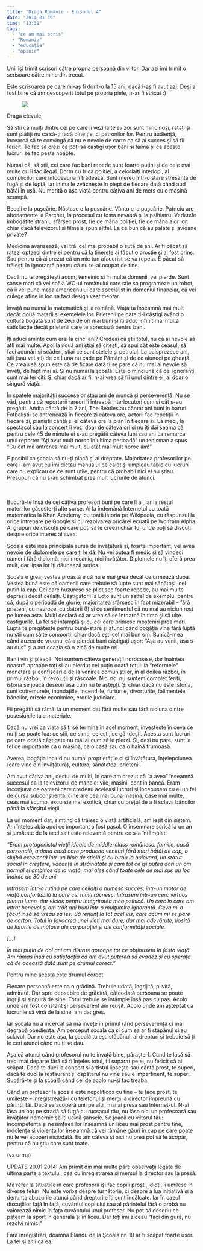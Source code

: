 ```yaml
---
title: "Dragă Românie - Episodul 4"
date: "2014-01-19"
time: "13:31"
tags:
  - "ce am mai scris"
  - "Romania"
  - "educație"
  - "opinie"
---
```

Unii își trimit scrisori către propria persoană din viitor. Dar azi îmi trimit o scrisoare către mine din trecut.

Este scrisoarea pe care mi-aș fi dorit-o la 15 ani, dacă i-aș fi avut azi. Deși a fost bine că am descoperit totul pe propria piele, n-ar fi stricat :)

<figure class="tmblr-full" data-orig-height="20" data-orig-src="" data-orig-width="500">
<img src="media/72802412400_0.jpg" style="min-width:100%; border-radius:0" data-orig-height="20" data-orig-src="" data-orig-width="500" />
</figure>

Draga elevule,

Să știi că mulți dintre cei pe care îi vezi la televizor sunt mincinoși, ratați și sunt plătiți nu ca să-ți facă bine ție, ci patronilor lor. Pentru audiență, încearcă să te convingă că nu e nevoie de carte ca să ai succes și să fii fericit. Te fac să crezi că poți să câștigi ușor bani și faimă și că aceste lucruri se fac peste noapte.

Numai că, să știi, cei care fac bani repede sunt foarte puțini și de cele mai multe ori îi fac ilegal. Dorm cu frica poliției, a celorlalți interlopi, ai complicilor care întodeauna îi trădează. Sunt mereu într-o stare stresantă de fugă și de luptă, iar inima le zvâcnește în piept de fiecare dată când aud bătăi în ușă. Nu merită o așa viață pentru câțiva ani de mers cu o mașină scumpă.

Becali e la pușcărie. Năstase e la pușcărie. Vântu e la pușcărie. Patriciu are abonamente la Parchet, la procesul cu fosta nevastă și la psihiatru. Vedetele îmbogățite straniu sfârșec prost, fie de mâna poliției, fie de mâna alor lor, chiar dacă televizorul și filmele spun altfel. La ce bun că au palate și avioane private?

Medicina avansează, vei trăi cel mai probabil o sută de ani. Ar fi păcat să ratezi optzeci dintre ei pentru că la tinerețe ai făcut o prostie și ai fost prins. Sau pentru că ai crezut că un mic tun afacerist se va repeta. E păcat să trăiești în ignoranță pentru că nu te-ai ocupat de tine.

Dacă nu te pregătești acum, temeinic și în multe domenii, vei pierde. Sunt șanse mari că vei spăla WC-ul românului care stie sa programeze un robot, că îi vei pune masa americanului care specialist în domeniul financiar, că vei culege afine in loc sa faci design vestimentar.

Învață nu numai la matematică și la română. Viața ta înseamnă mai mult decât două materii și exemelele lor. Prietenii pe care ți-i câștigi având o cultură bogată sunt de zeci de ori mai buni și îți aduc infinit mai multă satisfacție decât prietenii care te apreciază pentru bani.

Îți aduci aminte cum erai la cinci ani? Credeai că știi totul, nu că ai nevoie să afli mai multe. Apoi la nouă ani știai să citești, să spui cât este ceasul, să faci adunări și scăderi, știai ce sunt stelele și petrolul. La paisprezece ani, știi (sau vei ști) de ce Luna nu cade pe Pământ și de ce aluneci pe gheață. Ce vreau să spun este că de ficare dată ți se pare că nu mai ai nevoie să înveți, de fapt mai ai. Și nu numai la școală. Este o minciună că cei ignoranți sunt mai fericiți. Și chiar dacă ar fi, n-ai vrea să fii unul dintre ei, ai doar o singură viață.

În spatele majorității succeselor stau ani de muncă și perseverență. Nu se văd, pentru că reporterii rareori îi întreabă interlocutori cum și cât s-au pregătit. Andra cântă de la 7 ani, The Beatles au cântat ani buni în baruri. Fotbaliștii se antrenează în fiecare zi câteva ore, actorii fac repetiții în fiecare zi, pianiștii cântă și ei câteva ore la pian în fiecare zi. La meci, la spectacol sau la concert îi vezi doar de câteva ori și nu îți dai seama că pentru cele 45 de minute ei s-au pregătit câteva luni sau ani La remarca unui reporter "Ați avut mult noroc în ultima perioadă" un tenisman a spus "Cu cât mă antrenez mai mult, cu atât mai mult noroc am!"

E posibil ca școala să nu-ți placă și ai dreptate. Majoritatea profesorilor pe care i-am avut eu îmi dictau manualul pe caiet și umpleau table cu lucruri care nu explicau de ce sunt utile, pentru că probabil nici ei nu știau. Presupun că nu s-au schimbat prea mult lucrurile de atunci.

\
\
Bucură-te însă de cei câțiva profesori buni pe care îi ai, iar la restul materiilor găsește-ți alte surse. Ai la îndemână Internetul cu toată matematica la Khan Academy, cu toată istoria pe Wikipedia, cu răspunsul la orice întrebare pe Google și cu rezolvarea oricărei ecuații pe Wolfram Alpha. Ai grupuri de discuții pe care poți să le creezi chiar tu, unde poți să discuți despre orice interes ai avea.

Școala este însă principala sursă de învățătură și, foarte important, vei avea nevoie de diplomele pe care ți le dă. Nu vei putea fi medic și să vindeci oameni fără diplomă, nici mecanic, nici învățător. Diplomele nu îți oferă prea mult, dar lipsa lor îți dăunează serios.

Școala e grea; vestea proastă e că nu e mai grea decât ce urmează după. Vestea bună este că oamenii care trebuie să lupte sunt mai sănătoși, cel puțin la cap. Cei care huzuresc se plictisec foarte repede, au mai multe depresii decât ceilalți. Câștigătorii la Loto sunt un astfel de exemplu, pentru că, după o perioadă de glorie, majoritatea sfârșesc în fapt mizerabil -- fără prieteni, cu nevroze, cu datorii (!) și cu sentimentul că nu mai au niciun rost pe lumea asta. Mulți declară că ar vrea să se întoarcă în timp și să uite câștigurile. La fel se întâmplă și cu cei care primesc moșteniri prea mari. Lupta te pregătește pentru bună-stare și atunci când bogăția vine fără luptă nu știi cum să te comporți, chiar dacă ești cel mai bun om. Bunică-mea când auzea de vreunul că a pierdut bani câștigați ușor: "Așa au venit, așa s-au dus" și a aut ocazia să o zică de multe ori.

Banii vin și pleacă. Noi suntem câteva generații norocoase, dar înaintea noastră aproape toți și-au pierdut cel puțin odată totul: la "reformele" monetare și confiscările de la venirea comuniștilor, în al doilea război, în primul război, în revoluții și răscoale. Nici noi nu suntem complet feriți, istoria se joacă deseori așa cum nu te aștepți. Și chiar dacă nu este istoria, sunt cutremurele, inundațiile, incendiile, furturile, divorțurile, falimentele băncilor, crizele econimice, erorile judiciare.

Fii pregătit să rămâi la un moment dat fără multe sau fără niciuna dintre posesiunile tale materiale.

Dacă nu vrei ca viața să ți se termine în acel moment, investește în ceva ce nu ți se poate lua: ce știi, ce simți, ce ești, ce gândești. Acesta sunt lucruri pe care odată câștigate nu mai ai cum să le pierzi. Și, deși nu pare, sunt la fel de importante ca o mașină, ca o casă sau ca o haină frumoasă.

Averea, bogăția includ nu numai proprietățile ci și învățătura, înțelepciunea (care vine din învățătură), cultura, sănătatea, prietenii.

Am avut câțiva ani, destul de mulți, în care am crezut că "a avea" înseamnă succesul ca la televizorul de manele: vile, mașini, cont în bancă. Eram înconjurat de oameni care credeau aceleași lucruri și începusem cu ei un fel de cursă subconștientă: cine are cea mai bună mașină, case mai multe, ceas mai scump, excursie mai exotică, chiar cu prețul de a fi sclavii băncilor până la sfârșitul vieții.

La un moment dat, simțind că trăiesc o viață artificială, am ieșit din sistem. Am înțeles abia apoi ce important a fost pasul. O însemnare scrisă la un an și jumătate de la acel salt este relevantă pentru ce s-a întâmplat:

*"Eram protagonistul vieţii ideale de middle-class românesc: familie, casă personală, a doua casă care producea venituri fără mari bătăi de cap, o slujbă excelentă într-un bloc de sticlă și cu birou la bulevard, un statut social în creștere, vacanţe în străinătate și cam tot ce își putea dori un om normal și ambiţios de la viaţă, mai ales când toate cele de mai sus au loc înainte de 30 de ani.*

*Intrasem într-o rutină pe care ceilalţi o numesc succes, într-un motor de viaţă confortabilă la care cei mulţi râvnesc. Intrasem într-un cerc virtuos pentru lume, dar vicios pentru integritatea mea psihică. Un cerc în care am intrat benevol și am trăit ani buni într-o mulţumire ignorantă. Ceva m-a făcut însă să vreau să ies. Să renunţ la tot acel vis, care acum mi se pare de carton. Totul în favoarea unei vieţi mai dure, dar mai adevărate, lipsită de laţurile de mătase ale corporaţiei și ale conformităţii sociale.*

*\[...\]*

*În mai puţin de doi ani am distrus aproape tot ce obţinusem în fosta viaţă. Am rămas însă cu satisfacția că am avut puterea să evadez și cu speraţa că de această dată sunt pe drumul corect."*

Pentru mine acesta este drumul corect.

Fiecare persoană este ca o grădină. Trebuie udată, îngrijită, plivită, admirată. Dar spre deosebire de grădină, câteodată persoana se poate îngriji și singură de sine. Totul trebuie se întâmple însă pas cu pas. Acolo unde am fost constant și perseverent am reușit. Acolo unde am așteptat ca lucrurile să vină de la sine, am dat greș.

Iar școala nu a încercat să mă învețe în primul rând perseverența ci mai degrabă obediența. Am perceput școala ca și cum ea ar fi stăpânul și eu sclavul. Dar nu este așa, la școală tu ești stăpânul: ai drepturi și trebuie să ți le ceri atunci când nu ți se dau.

Așa că atunci când profesorul nu te invață bine, pâraște-l. Cand te lasă să treci mai departe fără să fi înțeles totul, fii suparat pe el, nu fericit că ai scăpat. Dacă te duci la concert și artistul lipsește sau cântă prost, te superi, dacă te duci la restaurant și ospătarul nu vine sau e impertinent, te superi. Supără-te și la școală când cei de acolo nu-și fac treaba.

Când un profesor la școală este nepoliticos cu tine -- te face prost, te umilește -- înregistrează-l cu telefonul și mergi la director împreună cu părinții tăi. Dacă se acoperă unii pe alții, mai ai presa sau Internet-ul. N-ai lăsa un hoț pe stradă să fugă cu rucsacul rău, nu lăsa nici un profesoară sau învățător nemernic să îți ucidă șansele. Se joacă cu viitorul tău: incompetența și nesimțirea lor înseamnă un liceu mai prost pentru tine, indolența și violența lor înseamnă că vei rămâne găuri în cap pe care poate nu le vei acoperi niciodată. Eu am câteva și nici nu prea pot să le acopăr, pentru că nu știu care sunt toate.

(va urma)

UPDATE 20.01.2014: Am primit din mai multe părți observații legate de ultima parte a textului, cea cu înregistrarea și mersul la director sau la presă.

Mă refer la situațiile în care profesorii își fac copiii proști, idioți, îi umilesc în diverse feluri. Nu este vorba despre turnătorie, ci despre a lua inițiativă și a denunța abuzurile atunci când drepturile îți sunt încălcate. Iar în cazul discuțiilor față în față, cuvântul copilului sau al părintelui fără o probă nu valorează nimic în fața cuvântului unui profesor. Nu pot să descriu ce pățeam la sport în generală și în liceu. Dar toți îmi ziceau "taci din gură, nu rezolvi nimic!"

Fără înregistrări, doamna Blându de la Şcoala nr. 10 ar fi scăpat foarte ușor. La fel și alții ca ea.